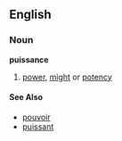 ==English==
===Noun===
'''puissance'''
# [[power]], [[might]] or [[potency]]
====See Also====
* [[pouvoir]]
* [[puissant]]
